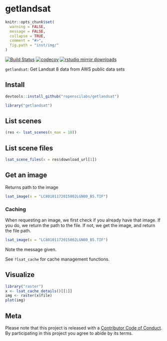 getlandsat
======

```r
knitr::opts_chunk$set(
  warning = FALSE,
  message = FALSE,
  collapse = TRUE,
  comment = "#>",
  fig.path = "inst/img/"
)
```

[![Build Status](https://travis-ci.org/ropenscilabs/getlandsat.svg?branch=master)](https://travis-ci.org/ropenscilabs/getlandsat)
[![codecov](https://codecov.io/gh/ropenscilabs/getlandsat/branch/master/graph/badge.svg)](https://codecov.io/gh/ropenscilabs/getlandsat)
[![rstudio mirror downloads](http://cranlogs.r-pkg.org/badges/getlandsat)](https://github.com/metacran/cranlogs.app)

`getlandsat`: Get Landsat 8 data from AWS public data sets

## Install

```r
devtools::install_github("ropenscilabs/getlandsat")
```

```r
library("getlandsat")
```

## List scenes

```r
(res <- lsat_scenes(n_max = 10))
```

## List scene files

```r
lsat_scene_files(x = res$download_url[1])
```

## Get an image

Returns path to the image

```r
lsat_image(x = "LC80101172015002LGN00_B5.TIF")
```

### Caching

When requesting an image, we first check if you already have that image. If you do, 
we return the path to the file. If not, we get the image, and return the file path.

```r
lsat_image(x = "LC80101172015002LGN00_B5.TIF")
```

Note the message given.

See `?lsat_cache` for cache management functions.

## Visualize

```r
library("raster")
x <- lsat_cache_details()[[1]]
img <- raster(x$file)
plot(img)
```

## Meta

Please note that this project is released with a [Contributor Code of Conduct](CONDUCT.md). By participating in this project you agree to abide by its terms.
